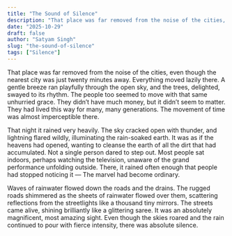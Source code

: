 ```yaml
---
title: "The Sound of Silence"
description: "That place was far removed from the noise of the cities, even though the nearest city was just twenty minutes away."
date: "2025-10-29"
draft: false
author: "Satyam Singh"
slug: "the-sound-of-silence"
tags: ["Silence"]
---
```


That place was far removed from the noise of the cities, even though the nearest city was just twenty minutes away. Everything moved lazily there. A gentle breeze ran playfully through the open sky, and the trees, delighted, swayed to its rhythm. The people too seemed to move with that same unhurried grace. They didn’t have much money, but it didn’t seem to matter. They had lived this way for many, many generations. The movement of time was almost imperceptible there.

That night it rained very heavily. The sky cracked open with thunder, and lightning flared wildly, illuminating the rain-soaked earth. It was as if the heavens had opened, wanting to cleanse the earth of all the dirt that had accumulated. Not a single person dared to step out. Most people sat indoors, perhaps watching the television, unaware of the grand performance unfolding outside. There, it rained often enough that people had stopped noticing it — The marvel had become ordinary.

Waves of rainwater flowed down the roads and the drains. The rugged roads shimmered as the sheets of rainwater flowed over them, scattering reflections from the streetlights like a thousand tiny mirrors. The streets came alive, shining brilliantly like a glittering saree. It was an absolutely magnificent, most amazing sight. Even though the skies roared and the rain continued to pour with fierce intensity, there was absolute silence.
